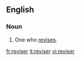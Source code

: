 ==English==

===Noun===
{{en-noun}}

#One who [[revise]]s.

[[fr:reviser]]
[[it:reviser]]
[[vi:reviser]]